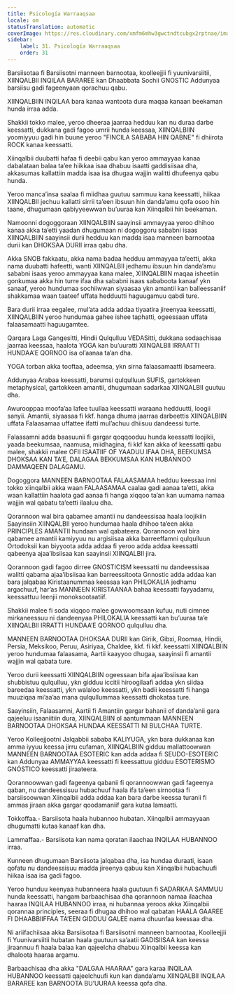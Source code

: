 ```yaml
---
title: Psicología Warraaqsaa
locale: om
statusTranslation: automatic
coverImage: https://res.cloudinary.com/xmfm6mhw3gwctndtcubgx2rptnae/image/upload/v1740337243/small_cover_educacion_fundamental_a051170f1c.webp
sidebar:
    label: 31. Psicología Warraaqsaa
    order: 31
---
```

Barsiisotaa fi Barsiisotni manneen barnootaa, koolleejjii fi yuunivarsiitii, XIINQALBII INQILAA BARAREE kan Dhaabbata Sochii GNOSTIC Addunyaa barsiisu gadi fageenyaan qorachuu qabu.

XIINQALBIIN INQILAA bara kanaa wantoota dura maqaa kanaan beekaman hunda irraa adda.

Shakkii tokko malee, yeroo dheeraa jaarraa hedduu kan nu duraa darbe keessatti, dukkana gadi fagoo umrii hunda keessaa, XIINQALBIIN yoomiyyuu gadi hin buune yeroo "FINCILA SABABA HIN QABNE" fi dhiirota ROCK kanaa keessatti.

Xiinqalbii duubatti hafaa fi deebii qabu kan yeroo ammayyaa kanaa dabalataan balaa ta’ee hiikkaa isaa dhabuu isaatti gaddisiisaa dha, akkasumas kallattiin madda isaa isa dhugaa wajjin walitti dhufeenya qabu hunda.

Yeroo manca’insa saalaa fi miidhaa guutuu sammuu kana keessatti, hiikaa XIINQALBII jechuu kallatti sirrii ta’een ibsuun hin danda’amu qofa osoo hin taane, dhugumaan qabiyyeewwan bu’uuraa kan Xiinqalbii hin beekaman.

Namoonni dogoggoraan XIINQALBIIN saayinsii ammayyaa yeroo dhihoo kanaa akka ta’etti yaadan dhugumaan ni dogoggoru sababni isaas XIINQALBIIN saayinsii durii hedduu kan madda isaa manneen barnootaa durii kan DHOKSAA DURII irraa qabu dha.

Akka SNOB fakkaatu, akka nama badaa hedduu ammayyaa ta’eetti, akka nama duubatti hafeetti, wanti XIINQALBII jedhamu ibsuun hin danda’amu sababni isaas yeroo ammayyaa kana malee, XIINQALBIIN maqaa isheetiin gonkumaa akka hin turre ifaa dha sababni isaas sababoota kanaaf ykn sanaaf, yeroo hundumaa sochiiwwan siyaasaa ykn amantii kan balleessaniif shakkamaa waan taateef uffata hedduutti haguugamuu qabdi ture.

Bara durii irraa eegalee, mul’ata adda addaa tiyaatira jireenyaa keessatti, XIINQALBIIN yeroo hundumaa gahee ishee taphatti, ogeessaan uffata falaasamaatti haguugamtee.

Qarqara Laga Gangesitti, Hindii Qulqulluu VEDASitti, dukkana sodaachisaa jaarraa keessaa, haalota YOGA kan bu’uuratti XIINQALBII IRRAATTI HUNDAA’E QORNOO isa ol’aanaa ta’an dha.

YOGA torban akka tooftaa, adeemsa, ykn sirna falaasamaatti ibsameera.

Addunyaa Arabaa keessatti, barumsi qulqulluun SUFIS, gartokkeen metaphysical, gartokkeen amantii, dhugumaan sadarkaa XIINQALBII guutuu dha.

Awurooppaa moofa’aa lafee tuullaa keessatti waraana hedduutti, loogii sanyii. Amantii, siyaasaa fi kkf. hanga dhuma jaarraa darbeettis XIINQALBIIN uffata Falaasamaa uffattee ifatti mul’achuu dhiisuu dandeessi turte.

Falaasamni adda baasuunii fi gargar qoqqooduu hunda keessatti loojikii, yaada beekumsaa, naamusa, miidhagina, fi kkf kan akka of keessatti qabu malee, shakkii malee OFII ISAATIIF OF YAADUU IFAA DHA, BEEKUMSA DHOKSAA KAN TA’E, DALAGAA BEKKUMSAA KAN HUBANNOO DAMMAQEEN DALAGAMU.

Dogoggora MANNEEN BARNOOTAA FALAASAMAA hedduu keessaa inni tokko xiinqalbii akka waan FALAASAMAA caalaa gadi aanaa ta’etti, akka waan kallattiin haalota gad aanaa fi hanga xiqqoo ta’an kan uumama namaa wajjin wal qabatu ta’eetti ilaaluu dha.

Qorannoon wal bira qabamee amantii nu dandeessisaa haala loojikiin Saayinsiin XIINQALBII yeroo hundumaa haala dhihoo ta’een akka PRINCIPLES AMANTII hundaan wal qabateera. Qorannoon wal bira qabamee amantii kamiyyuu nu argisiisaa akka barreeffamni qulqulluun Ortodoksii kan biyyoota adda addaa fi yeroo adda addaa keessatti qabeenya ajaa’ibsiisaa kan saayinsii XIINQALBII jira.

Qorannoon gadi fagoo dirree GNOSTICISM keessatti nu dandeessisaa walitti qabama ajaa’ibsiisaa kan barreessitoota Gnnostic adda addaa kan bara jalqabaa Kiristaanummaa keessaa kan PHILOKALIA jedhamu argachuuf, har’as MANNEEN KIRISTAANAA bahaa keessatti fayyadamu, keessattuu leenjii monoksootaatiif.

Shakkii malee fi soda xiqqoo malee gowwoomsaan kufuu, nuti cimnee mirkaneessuu ni dandeenyaa PHILOKALIA keessatti kan bu’uuraa ta’e XIINQALBII IRRATTI HUNDAA’E QORNOO qulqulluu dha.

MANNEEN BARNOOTAA DHOKSAA DURII kan Giriik, Gibxi, Roomaa, Hindii, Persia, Meksikoo, Peruu, Asiriyaa, Chaldee, kkf. fi kkf. keessatti XIINQALBIIN yeroo hundumaa falaasama, Aartii kaayyoo dhugaa, saayinsii fi amantii wajjin wal qabata ture.

Yeroo durii keessatti XIINQALBIIN ogeessaan bifa ajaa’ibsiisaa kan shubbistuu qulqulluu, ykn gidduu iccitii hiroogilaafi addaa ykn siidaa bareedaa keessatti, ykn walaloo keessatti, ykn badii keessatti fi hanga muuziqaa mi’aa’aa mana qulqullummaa keessatti dhokataa ture.

Saayinsiin, Falaasamni, Aartii fi Amantiin gargar bahanii of danda’anii gara qajeeluu isaaniitiin dura, XIINQALBIIN ol aantummaan MANNEEN BARNOOTAA DHOKSAA HUNDAA KEESSATTI NI BULCHAA TURTE.

Yeroo Kolleejjootni Jalqabbii sababa KALIYUGA, ykn bara dukkanaa kan amma iyyuu keessa jirru cufaman, XIINQALBIIN gidduu mallattoowwan MANNEEN BARNOOTAA ESOTERIC kan adda addaa fi SEUDO-ESOTERIC kan Addunyaa AMMAYYAA keessatti fi keessattuu gidduu ESOTERISMO GNÓSTICO keessatti jiraateera.

Qorannoowwan gadi fageenya qabanii fi qorannoowwan gadi fageenya qaban, nu dandeessisuu hubachuuf haala ifa ta’een sirnootaa fi barsiisoowwan Xiinqalbii adda addaa kan bara darbe keessa turanii fi ammas jiraan akka gargar qoodamaniif gara kutaa lamaatti.

Tokkoffaa.- Barsiisota haala hubannoo hubatan. Xiinqalbii ammayyaan dhugumatti kutaa kanaaf kan dha.

Lammaffaa.- Barsiisota kan nama qoratan ilaachaa INQILAA HUBANNOO irraa.

Kunneen dhugumaan Barsiisota jalqabaa dha, isa hundaa duraati, isaan qofatu nu dandeessisuu madda jireenya qabuu kan Xiinqalbii hubachuufi hiikaa isaa isa gadi fagoo.

Yeroo hunduu keenyaa hubanneera haala guutuun fi SADARKAA SAMMUU hunda keessatti, hangam barbaachisaa dha qorannoon namaa ilaachaa haaraa INQILAA HUBANNOO irraa, ni hubannaa yeroos akka Xiinqalbii qorannaa principles, seeraa fi dhugaa dhihoo wal qabatan HAALA GAAREE FI DHAABBIIFFAA TA’EEN GIDDUU GALEE nama dhuunfaa keessaa dha.

Ni ariifachiisaa akka Barsiisotaa fi Barsiisotni manneen barnootaa, Koolleejjii fi Yuunivarsiitii hubatan haala guutuun sa’aatii GADISIISAA kan keessa jiraannuu fi haala balaa kan qajeelcha dhabuu Xiinqalbii keessa kan dhaloota haaraa argamu.

Barbaachisaa dha akka "DALGAA HAARAA" gara karaa INQILAA HUBANNOO keessatti qajeelchuufi kun kan danda’amu XIINQALBII INQILAA BARAREE kan BARNOOTA BU’UURAA keessa qofa dha.

